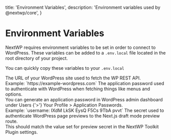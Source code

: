   title: 'Environment Variables',
  description: 'Environment variables used by @nextwp/core',
}

# Environment Variables

NextWP requires environment variables to be set in order to connect to WordPress.
These variables can be added to a `.env.local` file located in the root directory of your project.

You can quickly copy these variables to your `.env.local`

<EnvCodeBlock />
<Properties>
  <Property name="NEXT_PUBLIC_WP_URL" type="string">
    The URL of your WordPress site used to fetch the WP REST API. <br />
    Example: `https://example-wordpress.com`
  </Property>
  <Property name="WP_APPLICATION_PASSWORD" type="string">
    The application password used to authenticate with WordPress when fetching
    things like menus and options. <br />
    You can generate an application password in WordPress admin dashboard under Users
    {'>'} Your Profile > Application Passwords. <br />
    Example: `username: IXdM LkSK EysQ F5Cs 9TbA pvvt`
  </Property>
  <Property name="NEXT_PREVIEW_SECRET" type="string">
    The secret used to authenticate WordPress page previews to the Next.js draft
    mode preview route. <br />
    This should match the value set for preview secret in the <Link href="/packages/wordpress/nextwp-toolkit-plugin">
      NextWP Toolkit Plugin
    </Link> settings.
  </Property>
  <Property name="REVALIDATE_SECRET_KEY" type="string">
    <RevalidateEnvDescription />
  </Property>
</Properties>
